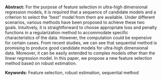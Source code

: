 <span>**Abstract:**</span> For the purpose of feature selection in
ultra-high dimensional regression models, it is required that a sequence
of candidate models and a criterion to select the “best” model from them
are available. Under different scenarios, various methods have been
proposed to achieve these two goals. Intuitively, it is straightforward
to choose appropriate loss and penalty functions in a regularization
method to accommodate specific characteristics of the data. However, the
computation could be expensive for certain cases. From recent studies,
we can see that sequential method is promising to produce good candidate
models for ultra-high dimensional data. Moreover, it can be easily
extended to complex models other than the linear regression model. In
this paper, we propose a new feature selection method based on robust
estimation.

<span>**Keywords:**</span> Feature selection, robust estimation,
sequential method
